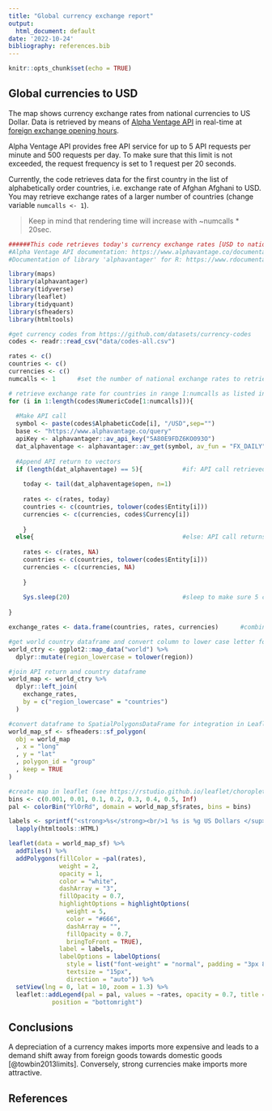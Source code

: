 ```yaml
---
title: "Global currency exchange report"
output:
  html_document: default
date: '2022-10-24'
bibliography: references.bib
---
```


```r
knitr::opts_chunk$set(echo = TRUE)
```

## Global currencies to USD

The map shows currency exchange rates from national currencies to US Dollar. Data is retrieved by means of [Alpha Ventage API](https://www.alphavantage.co/){target="_blank"} in real-time at [foreign exchange opening hours](https://support.e-markets.nordea.com/hc/en-us/articles/360001333429-What-are-foreign-exchange-opening-hours-){target="_blank"}.

Alpha Ventage API provides free API service for up to 5 API requests per minute and 500 requests per day. To make sure that this limit is not exceeded, the request frequency is set to 1 request per 20 seconds. 

Currently, the code retrieves data for the first country in the list of alphabetically order countries, i.e. exchange rate of Afghan Afghani to USD. You may retrieve exchange rates of a larger number of countries (change variable `numcalls <- 1`).  

> Keep in mind that rendering time will increase with ~numcalls * 20sec.    

```r
######This code retrieves today's currency exchange rates [USD to national currency] from Alpha Ventage and renders data in a world map#######
#Alpha Ventage API documentation: https://www.alphavantage.co/documentation/
#Documentation of library 'alphavantager' for R: https://www.rdocumentation.org/packages/alphavantager

library(maps)
library(alphavantager)
library(tidyverse)
library(leaflet)
library(tidyquant)
library(sfheaders)
library(htmltools)

#get currency codes from https://github.com/datasets/currency-codes
codes <- readr::read_csv("data/codes-all.csv")

rates <- c()
countries <- c()
currencies <- c()
numcalls <- 1      #set the number of national exchange rates to retrieve

# retrieve exchange rate for countries in range 1:numcalls as listed in table 'codes'
for (i in 1:length(codes$NumericCode[1:numcalls])){  
  
  #Make API call
  symbol <- paste(codes$AlphabeticCode[i], "/USD",sep="")
  base <- "https://www.alphavantage.co/query"
  apiKey <- alphavantager::av_api_key("5A80E9FDZ6KO093O")
  dat_alphaventage <- alphavantager::av_get(symbol, av_fun = "FX_DAILY")
  
  #Append API return to vectors
  if (length(dat_alphaventage) == 5){           #if: API call retrieved timestamp, open, high,ow, close exchange rates
    
    today <- tail(dat_alphaventage$open, n=1)
    
    rates <- c(rates, today)
    countries <- c(countries, tolower(codes$Entity[i]))
    currencies <- c(currencies, codes$Currency[i])
      
    }
  else{                                         #else: API call returns only error message
    
    rates <- c(rates, NA)
    countries <- c(countries, tolower(codes$Entity[i]))
    currencies <- c(currencies, NA)
      
    }
    
    Sys.sleep(20)                               #sleep to make sure 5 calls/min is not exceeded
    
}

exchange_rates <- data.frame(countries, rates, currencies)      #combine country names and exchange rate vectors in a dataframe

#get world country dataframe and convert column to lower case letter for join
world_ctry <- ggplot2::map_data("world") %>%
  dplyr::mutate(region_lowercase = tolower(region))

#join API return and country dataframe
world_map <- world_ctry %>%
  dplyr::left_join(
    exchange_rates,
    by = c("region_lowercase" = "countries")
  )

#convert dataframe to SpatialPolygonsDataFrame for integration in Leaflet (see https://rstudio.github.io/leaflet/shapes.html)
world_map_sf <- sfheaders::sf_polygon(
  obj = world_map
  , x = "long"
  , y = "lat"
  , polygon_id = "group"
  , keep = TRUE
)

#create map in leaflet (see https://rstudio.github.io/leaflet/choropleths.html)
bins <- c(0.001, 0.01, 0.1, 0.2, 0.3, 0.4, 0.5, Inf)
pal <- colorBin("YlOrRd", domain = world_map_sf$rates, bins = bins)

labels <- sprintf("<strong>%s</strong><br/>1 %s is %g US Dollars </sup>",world_map_sf$region, world_map_sf$currencies, world_map_sf$rates) %>% 
  lapply(htmltools::HTML)

leaflet(data = world_map_sf) %>% 
  addTiles() %>% 
  addPolygons(fillColor = ~pal(rates),
              weight = 2,
              opacity = 1,
              color = "white",
              dashArray = "3",
              fillOpacity = 0.7,
              highlightOptions = highlightOptions(
                weight = 5,
                color = "#666",
                dashArray = "",
                fillOpacity = 0.7,
                bringToFront = TRUE),
              label = labels,
              labelOptions = labelOptions(
                style = list("font-weight" = "normal", padding = "3px 8px"),
                textsize = "15px",
                direction = "auto")) %>%
  setView(lng = 0, lat = 10, zoom = 1.3) %>%
  leaflet::addLegend(pal = pal, values = ~rates, opacity = 0.7, title = NULL,
            position = "bottomright")
```

## Conclusions

A depreciation of a currency makes imports more expensive and leads to a demand shift away from foreign goods towards domestic goods [@towbin2013limits]. Conversely, strong currencies make imports more attractive.

## References
